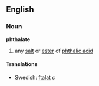 ==English==
===Noun===
'''phthalate'''
#{{chemistry}} any [[salt]] or [[ester]] of [[phthalic acid]]

====Translations====
*Swedish: [[ftalat]] ''c''